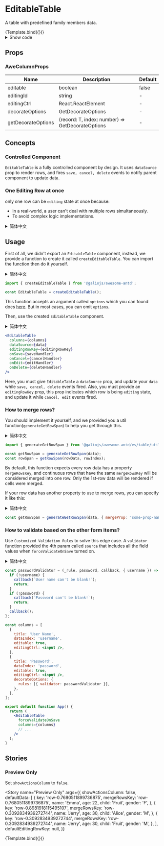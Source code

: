 

<Meta title="Example/EditableTable" component={EditableTable} />

<!-- For APIs auto-generation -->


# EditableTable

A table with predefined family members data.

<Canvas withSource="none">
  <Story
    name="Family Tree Table"
    args={{
      defaultData: [
        {
          key: 'row-0.7680511899736875',
          mergeRowsKey: 'row-0.7680511899736875',
          name: 'Emma',
          age: 22,
          child: 'Fruit',
          gender: 'F',
        },
        {
          key: 'row-0.8981918115495107',
          mergeRowsKey: 'row-0.3092834939272744',
          name: 'Jerry',
          age: 30,
          child: 'Alice',
          gender: 'M',
        },
        {
          key: 'row-0.3092834939272744',
          mergeRowsKey: 'row-0.3092834939272744',
          name: 'Jerry',
          age: 30,
          child: 'Fruit',
          gender: 'M',
        },
      ],
      defaultEditingRowKey: 'row-0.7680511899736875',
    }}
  >
    {Template.bind({})}
  </Story>
</Canvas>

<details>
  <summary>Show code</summary>

<Source language="tsx" code={code} />

</details>

## Props

<ArgsTable of={BaseEditableTable} />

### AweColumnProps

| Name               | Description                                      | Default |
| ------------------ | ------------------------------------------------ | ------- |
| editable           | boolean                                          | false   |
| editingId          | string                                           | -       |
| editingCtrl        | React.ReactElement                               | -       |
| decorateOptions    | GetDecorateOptions                               | -       |
| getDecorateOptions | (record: T, index: number) => GetDecorateOptions | -       |

## Concepts

### Controlled Component

`EditableTable` is a fully controlled component by design. It uses `dataSource` prop to render rows, and fires `save, cancel, delete` events to notify parent component to update data.

### One Editing Row at once

only one row can be `editing` state at once because:

- In a real-world, a user can't deal with multiple rows simultaneously.
- To avoid complex logic implementations.

<details>
  <summary>简体中文</summary>

## 概念

### 受控组件

`EditableTable` 被我们设计成一个受控组件。 它通过 `dataSource` API 来指定渲染用的数据源，在用户操作时触发 `save, cancel, delete` 事件来通知上层组件更新数据。

### 同一时间只允许编辑一行数据

因为：

- 在实际情况中，用户是无法同时编辑多行数据的。
- 为了避免增加复杂的实现逻辑。

</details>

## Usage

First of all, we didn't export an `EditableTable` component, instead, we provide a function to create it called `createEditableTable`. You can import the function then do it yourself.

<details>
  <summary>简体中文</summary>

## 使用

首先，我们没有直接导出 `EditableTable` 组件，而是提供了一个 `createEditableTable` 方法用于创建它。你可以引入这个方法自己创建它。

</details>

```jsx
import { createEditableTable } from '@galiojs/awesome-antd';

const EditableTable = createEditableTable();
```

This function accepts an argument called `options` which you can found docs [here](<https://3x.ant.design/components/form-cn/#Form.create(options)>). But in most cases, you can omit `options`.

Then, use the created `EditableTable` component.

<details>
  <summary>简体中文</summary>

## 使用

此方法接收一个 `options` 参数，文档可参考[这里](<https://3x.ant.design/components/form-cn/#Form.create(options)>)。不过大多数情况下，你不需要传入此参数。

</details>

```jsx
<EditableTable
  columns={columns}
  dataSource={data}
  editingRowKey={editingRowKey}
  onSave={saveHandler}
  onCancel={cancelHandler}
  onEdit={editHandler}
  onDelete={deleteHandler}
/>
```

Here, you must give `EditableTable` a `dataSource` prop, and update your `data` while `save, cancel, delete` events fired. Also, you must provide an `editingRowKey` prop, this prop indicates which row is being `editing` state, and update it while `cancel, edit` events fired.

### How to merge rows?

You should implement it yourself, and we provided you a util function(`generateGetRowSpan`) to help you get through this.

<details>
  <summary>简体中文</summary>

除了实现数据源的受控外，你还需要传入一个 `editingRowKey` 属性，这个属性用来指定处于编辑状态的行数据，并且你需要监听 `cancel, edit` 事件来更新这个属性。

### 如何合并行？

你需要自己实现合并行的逻辑代码，我们也提供了一个工具方法（`generateGetRowSpan`）可以帮助你实现合并行的逻辑。

</details>

```jsx
import { generateGetRowSpan } from '@galiojs/awesome-antd/es/table/utils';

const getRowSpan = generateGetRowSpan(data);
const rowSpan = getRowSpan(rowData, rowIndex);
```

By default, this function expects every row data has a property `mergeRowsKey`, and continuous rows that have the same `mergeRowsKey` will be considered merged into one row. Only the 1st-row data will be rendered if cells were merged.

If your row data has another property to use to merge rows, you can specify it like this:

<details>
  <summary>简体中文</summary>

默认情况下，这个方法期望每行数据中都存在一个属性：`mergeRowsKey`，连续的多行数据中具备相同 `mergeRowsKey` 属性值时，这些行将被合并成一行，被合并的单元格将会使用第一行数据渲染。

如果你期望使用行数据中的其他属性来合并行，你可以这么指定：

</details>

```jsx
const getRowSpan = generateGetRowSpan(data, { mergeProp: 'some-prop-name' });
```

### How to validate based on the other form items?

Use `Customized Validation Rules` to solve this edge case. A `validator` function provided the 4th param called `source` that includes all the field values when `forceValidateOnSave` turned on.

<details>
  <summary>简体中文</summary>

### 如何基于其他表单项来执行表单项校验？

使用 `自定义校验规则` 来解决这个问题。当启用了 `forceValidateOnSave` 后，`validator` 方法提供的第 4 个参数：`source` 将包含了当前所有的表单项的值。

</details>

```jsx
const passwordValidator = (_rule, password, callback, { username }) => {
  if (!username) {
    callback(`User name can't be blank!`);
    return;
  }
  if (!password) {
    callback(`Password can't be blank!`);
    return;
  }
  callback();
};

const columns = [
  {
    title: 'User Name',
    dataIndex: 'username',
    editable: true,
    editingCtrl: <input />,
  },
  {
    title: 'Password',
    dataIndex: 'password',
    editable: true,
    editingCtrl: <input />,
    decorateOptions: {
      rules: [{ validator: passwordValidator }],
    },
  },
];

export default function App() {
  return (
    <EditableTable
      forceValidateOnSave
      columns={columns}
      // ...
    />
  );
}
```

## Stories

### Preview Only

Set `showActionsColumn` to `false`.

<Story
  name="Preview Only"
  args={{
    showActionsColumn: false,
    defaultData: [
      {
        key: 'row-0.7680511899736875',
        mergeRowsKey: 'row-0.7680511899736875',
        name: 'Emma',
        age: 22,
        child: 'Fruit',
        gender: 'F',
      },
      {
        key: 'row-0.8981918115495107',
        mergeRowsKey: 'row-0.3092834939272744',
        name: 'Jerry',
        age: 30,
        child: 'Alice',
        gender: 'M',
      },
      {
        key: 'row-0.3092834939272744',
        mergeRowsKey: 'row-0.3092834939272744',
        name: 'Jerry',
        age: 30,
        child: 'Fruit',
        gender: 'M',
      },
    ],
    defaultEditingRowKey: null,
  }}
>
  {Template.bind({})}
</Story>
